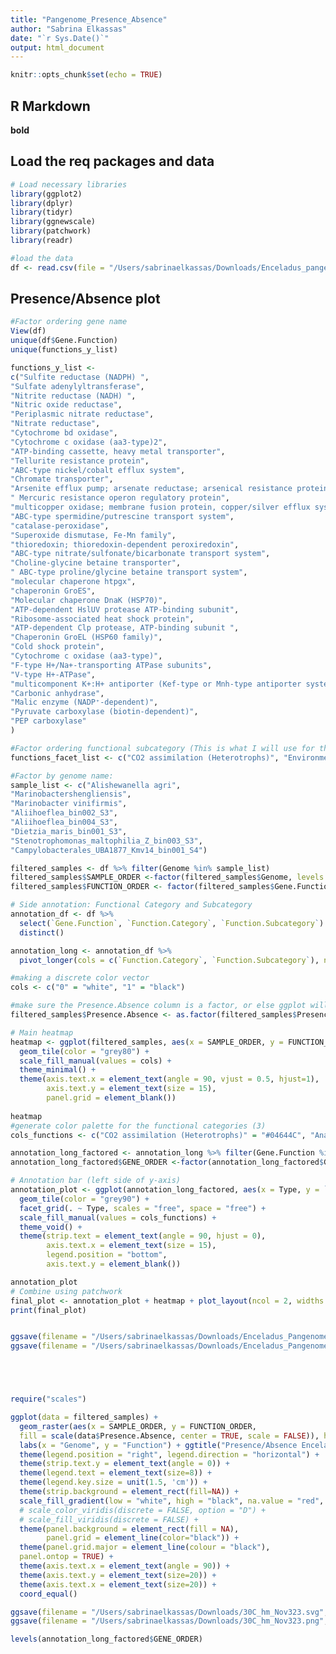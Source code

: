 ```yaml
---
title: "Pangenome_Presence_Absence"
author: "Sabrina Elkassas"
date: "`r Sys.Date()`"
output: html_document
---
```


```r
knitr::opts_chunk$set(echo = TRUE)
```

## R Markdown

**bold**
<links> 

## Load the req packages and data 
```r
# Load necessary libraries
library(ggplot2)
library(dplyr)
library(tidyr)
library(ggnewscale)
library(patchwork)
library(readr)

#load the data
df <- read.csv(file = "/Users/sabrinaelkassas/Downloads/Enceladus_pangenome_presence_absence.csv", header = TRUE)
```

## Presence/Absence plot

```r
#Factor ordering gene name
View(df)
unique(df$Gene.Function)
unique(functions_y_list)

functions_y_list <- 
c("Sulfite reductase (NADPH) ", 
"Sulfate adenylyltransferase",
"Nitrite reductase (NADH) ",
"Nitric oxide reductase", 
"Periplasmic nitrate reductase", 
"Nitrate reductase", 
"Cytochrome bd oxidase", 
"Cytochrome c oxidase (aa3-type)2", 
"ATP-binding cassette, heavy metal transporter",
"Tellurite resistance protein", 
"ABC-type nickel/cobalt efflux system",   
"Chromate transporter",
"Arsenite efflux pump; arsenate reductase; arsenical resistance protein",
" Mercuric resistance operon regulatory protein",    
"multicopper oxidase; membrane fusion protein, copper/silver efflux system", 
"ABC-type spermidine/putrescine transport system", 
"catalase-peroxidase", 
"Superoxide dismutase, Fe-Mn family", 
"thioredoxin; thioredoxin-dependent peroxiredoxin",
"ABC-type nitrate/sulfonate/bicarbonate transport system", 
"Choline-glycine betaine transporter", 
" ABC-type proline/glycine betaine transport system",    
"molecular chaperone htpgx", 
"chaperonin GroES",  
"Molecular chaperone DnaK (HSP70)",  
"ATP-dependent HslUV protease ATP-binding subunit",  
"Ribosome-associated heat shock protein",  
"ATP-dependent Clp protease, ATP-binding subunit ", 
"Chaperonin GroEL (HSP60 family)",   
"Cold shock protein",  
"Cytochrome c oxidase (aa3-type)", 
"F-type H+/Na+-transporting ATPase subunits",  
"V-type H+-ATPase",    
"multicomponent K+:H+ antiporter (Kef-type or Mnh-type antiporter system); Na+:H+ antiporter",
"Carbonic anhydrase", 
"Malic enzyme (NADP⁺-dependent)", 
"Pyruvate carboxylase (biotin-dependent)",  
"PEP carboxylase"
)

#Factor ordering functional subcategory (This is what I will use for the facet gridding)
functions_facet_list <- c("CO2 assimilation (Heterotrophs)", "Environmental Stress Response", "Metabolism", "Anaplerotic CO₂ fixation", "High pH Adaptation", "Cold Shock", "Heat Shock", "Osmotic stress", "Oxidative Stress", "Heavy Metal Detoxification", "Aerobic respiration", "Nitrate Reduction", "Nitrite Reduction", "Sulfate Reduction", "Sulfite reduction")

#Factor by genome name:
sample_list <- c("Alishewanella agri",
"Marinobactershengliensis",
"Marinobacter vinifirmis",
"Aliihoeflea_bin002_S3",
"Aliihoeflea_bin004_S3",
"Dietzia_maris_bin001_S3",
"Stenotrophomonas_maltophilia_Z_bin003_S3",
"Campylobacterales_UBA1877_Kmv14_bin001_S4")

filtered_samples <- df %>% filter(Genome %in% sample_list) 
filtered_samples$SAMPLE_ORDER <-factor(filtered_samples$Genome, levels = sample_list) 
filtered_samples$FUNCTION_ORDER <- factor(filtered_samples$Gene.Function, levels = functions_y_list)

# Side annotation: Functional Category and Subcategory
annotation_df <- df %>%
  select(`Gene.Function`, `Function.Category`, `Function.Subcategory`) %>%
  distinct()

annotation_long <- annotation_df %>%
  pivot_longer(cols = c(`Function.Category`, `Function.Subcategory`), names_to = "Type", values_to = "Label")

#making a discrete color vector
cols <- c("0" = "white", "1" = "black")

#make sure the Presence.Absence column is a factor, or else ggplot will read it in as a character and will require a continuous scale
filtered_samples$Presence.Absence <- as.factor(filtered_samples$Presence.Absence)

# Main heatmap
heatmap <- ggplot(filtered_samples, aes(x = SAMPLE_ORDER, y = FUNCTION_ORDER, fill = Presence.Absence)) +
  geom_tile(color = "grey80") +
  scale_fill_manual(values = cols) + 
  theme_minimal() +
  theme(axis.text.x = element_text(angle = 90, vjust = 0.5, hjust=1),
        axis.text.y = element_text(size = 15),
        panel.grid = element_blank())
  
heatmap
#generate color palette for the functional categories (3)
cols_functions <- c("CO2 assimilation (Heterotrophs)" = "#04644C", "Anaplerotic CO₂ fixation" = "#B4E4AC", "Environmental Stress Response" = "#248CE4", "Metabolism" = "#7C04FC","High pH Adaptation"= "#143C9C","Cold Shock" = "#0404F3", "Heat Shock" = "#04BCFC","Oxidative Stress" = "#8CCCF4", "Osmotic stress" = "#D4ECEC","Heavy Metal Detoxification" = "#84A4B4","Aerobic respiration" = "#C4B4E4", "Nitrate Reduction"= "#8C56B0","Nitrite Reduction" = "#B338A7","Sulfate Reduction"= "#55195F", "Sulfite reduction" = "#5C3C54")

annotation_long_factored <- annotation_long %>% filter(Gene.Function %in% functions_y_list) 
annotation_long_factored$GENE_ORDER <-factor(annotation_long_factored$Gene.Function, levels = functions_y_list) 

# Annotation bar (left side of y-axis)
annotation_plot <- ggplot(annotation_long_factored, aes(x = Type, y = `GENE_ORDER`, fill = Label)) +
  geom_tile(color = "grey90") +
  facet_grid(. ~ Type, scales = "free", space = "free") +
  scale_fill_manual(values = cols_functions) +
  theme_void() +
  theme(strip.text = element_text(angle = 90, hjust = 0),
        axis.text.x = element_text(size = 15),
        legend.position = "bottom", 
        axis.text.y = element_blank())

annotation_plot
# Combine using patchwork
final_plot <- annotation_plot + heatmap + plot_layout(ncol = 2, widths = c(0.5, 4))
print(final_plot)


ggsave(filename = "/Users/sabrinaelkassas/Downloads/Enceladus_Pangenome_7.18.25.png", height = 25, width = 20)
ggsave(filename = "/Users/sabrinaelkassas/Downloads/Enceladus_Pangenome_7.18.25.svg", height = 25, width = 20)





require("scales")

ggplot(data = filtered_samples) +
  geom_raster(aes(x = SAMPLE_ORDER, y = FUNCTION_ORDER,
  fill = scale(data$Presence.Absence, center = TRUE, scale = FALSE)), hjust=0, vjust=0) + 
  labs(x = "Genome", y = "Function") + ggtitle("Presence/Absence Enceladus Pangenome") +
  theme(legend.position = "right", legend.direction = "horizontal") + 
  theme(strip.text.y = element_text(angle = 0)) + 
  theme(legend.text = element_text(size=8)) + 
  theme(legend.key.size = unit(1.5, 'cm')) +
  theme(strip.background = element_rect(fill=NA)) + 
  scale_fill_gradient(low = "white", high = "black", na.value = "red", ) +
  # scale_color_viridis(discrete = FALSE, option = "D") +
  # scale_fill_viridis(discrete = FALSE) +
  theme(panel.background = element_rect(fill = NA), 
        panel.grid = element_line(color="black")) + 
  theme(panel.grid.major = element_line(colour = "black"),
  panel.ontop = TRUE) + 
  theme(axis.text.x = element_text(angle = 90)) + 
  theme(axis.text.y = element_text(size=20)) + 
  theme(axis.text.x = element_text(size=20)) +
  coord_equal()

ggsave(filename = "/Users/sabrinaelkassas/Downloads/30C_hm_Nov323.svg", height = 20, width = 20)
ggsave(filename = "/Users/sabrinaelkassas/Downloads/30C_hm_Nov323.png", height = 20, width = 20)

levels(annotation_long_factored$GENE_ORDER)
```

